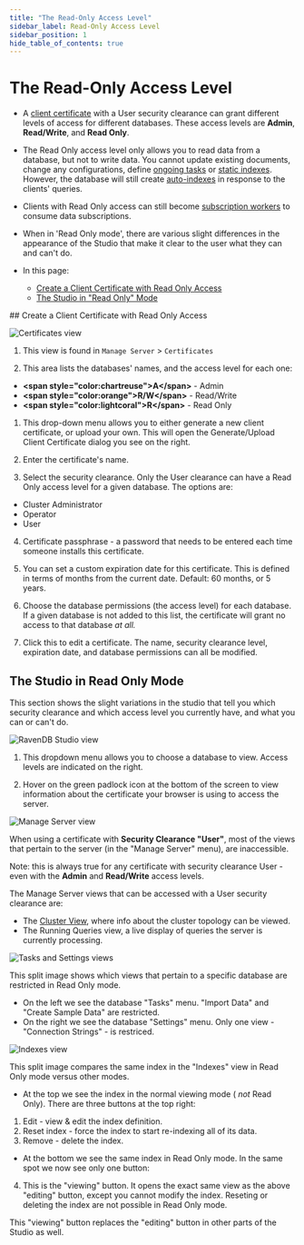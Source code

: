 ```yaml
---
title: "The Read-Only Access Level"
sidebar_label: Read-Only Access Level
sidebar_position: 1
hide_table_of_contents: true
---
```



# The Read-Only Access Level
<Admonition type="note" title="Note">

* A [client certificate](../../../server/security/authentication/client-certificate-usage) with a User security clearance 
can grant different levels of access for different databases. These access levels are **Admin**, 
**Read/Write**, and **Read Only**.  

* The Read Only access level only allows you to read data from a database, but not to write data. 
You cannot update existing documents, change any configurations, define [ongoing tasks](../../../studio/database/tasks/ongoing-tasks/general-info) 
or [static indexes](../../../indexes/creating-and-deploying#static-indexes). However, the database 
will still create [auto-indexes](../../../indexes/creating-and-deploying#auto-indexes) in response 
to the clients' queries.  

* Clients with Read Only access can still become [subscription workers](../../../client-api/data-subscriptions/what-are-data-subscriptions) 
to consume data subscriptions.  

* When in 'Read Only mode', there are various slight differences in the appearance of the Studio 
that make it clear to the user what they can and can't do.  

* In this page:  

  * [Create a Client Certificate with Read Only Access](../../../studio/server/certificates/read-only-access-level#create-a-client-certificate-with-read-only-access)
  * [The Studio in "Read Only" Mode](../../../studio/server/certificates/read-only-access-level#the-studio-in-"read-only"-mode)

</Admonition>
## Create a Client Certificate with Read Only Access

![Certificates view](./assets/read-only-certificates-1.png)

<Admonition type="info" title="Info">

1. This view is found in `Manage Server` &gt; `Certificates`

2. This area lists the databases' names, and the access level for each one:  
  * **&lt;span style="color:chartreuse"&gt;A&lt;/span&gt;** - Admin
  * **&lt;span style="color:orange"&gt;R/W&lt;/span&gt;** - Read/Write
  * **&lt;span style="color:lightcoral"&gt;R&lt;/span&gt;** - Read Only

</Admonition>

<Admonition type="warning" title="Warning">

1. This drop-down menu allows you to either generate a new client certificate, or upload 
your own. This will open the Generate/Upload Client Certificate dialog you see on the 
right.  

2. Enter the certificate's name.  

3. Select the security clearance. Only the User clearance can have a Read Only access level 
for a given database. The options are:
  * Cluster Administrator
  * Operator
  * User

4. Certificate passphrase - a password that needs to be entered each time someone installs 
this certificate.  

5. You can set a custom expiration date for this certificate. This is defined in terms of 
months from the current date. Default: 60 months, or 5 years.  

6. Choose the database permissions (the access level) for each database. If a given 
database is not added to this list, the certificate will grant no access to that database 
_at all._  

7. Click this to edit a certificate. The name, security clearance level, expiration date, 
and database permissions can all be modified.  

</Admonition>



## The Studio in Read Only Mode

This section shows the slight variations in the studio that tell you which security 
clearance and which access level you currently have, and what you can or can't do.  

![RavenDB Studio view](./assets/read-only-certificates-2.png)

<Admonition type="info" title="Info">

1. This dropdown menu allows you to choose a database to view. Access levels are indicated 
on the right.  

2. Hover on the green padlock icon at the bottom of the screen to view information about 
the certificate your browser is using to access the server.  

</Admonition>  

![Manage Server view](./assets/read-only-certificates-3.png)

<Admonition type="info" title="Info">

When using a certificate with **Security Clearance "User"**, most of the views that pertain 
to the server (in the "Manage Server" menu), are inaccessible.  

Note: this is always true for any certificate with security clearance User - even with 
the **Admin** and **Read/Write** access levels.  

The Manage Server views that can be accessed with a User security clearance are:  

* The [Cluster View](../../../studio/cluster/cluster-view), where info about the 
cluster topology can be viewed.  
* The Running Queries view, a live display of queries the server is currently processing.  

</Admonition>

![Tasks and Settings views](./assets/read-only-certificates-4.png)

<Admonition type="info" title="Info">

This split image shows which views that pertain to a specific database are restricted in Read 
Only mode.  

* On the left we see the database "Tasks" menu. "Import Data" and "Create Sample Data" are 
restricted.  
* On the right we see the database "Settings" menu. Only one view - "Connection Strings" - is 
restriced.  

</Admonition>

![Indexes view](./assets/read-only-certificates-5.png)

<Admonition type="info" title="Info">

This split image compares the same index in the "Indexes" view in Read Only mode versus other 
modes.  

* At the top we see the index in the normal viewing mode ( _not_ Read Only). There are three 
buttons at the top right:  
1) Edit - view & edit the index definition.  
2) Reset index - force the index to start re-indexing all of its data.  
3) Remove - delete the index.  

* At the bottom we see the same index in Read Only mode. In the same spot we now see only one 
button:  
4) This is the "viewing" button. It opens the exact same view as the above "editing" 
button, except you cannot modify the index. Reseting or deleting the index are not possible 
in Read Only mode.  

This "viewing" button replaces the "editing" button in other parts of the Studio as well.  
</Admonition>



